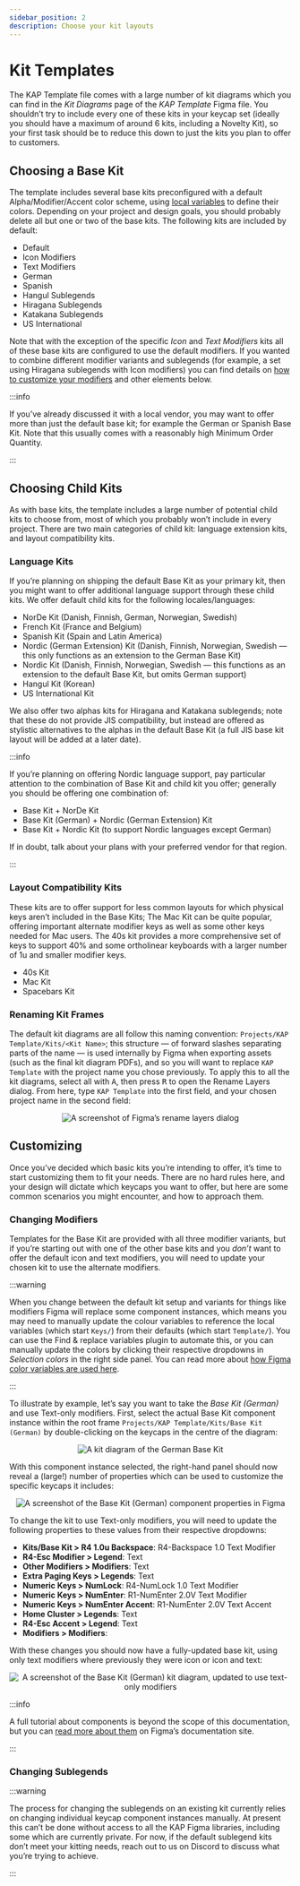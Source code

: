 ```yaml
---
sidebar_position: 2
description: Choose your kit layouts
---
```



# Kit Templates

The KAP Template file comes with a large number of kit diagrams which you can
find in the _Kit Diagrams_ page of the _KAP Template_ Figma file. You shouldn’t
try to include every one of these kits in your keycap set (ideally you should
have a maximum of around 6 kits, including a Novelty Kit), so your first task
should be to reduce this down to just the kits you plan to offer to customers.

## Choosing a Base Kit

The template includes several base kits preconfigured with a default
Alpha/Modifier/Accent color scheme, using [local variables][color-variables] to
define their colors. Depending on your project and design goals, you should
probably delete all but one or two of the base kits. The following kits are
included by default:

- Default
- Icon Modifiers
- Text Modifiers
- German
- Spanish
- Hangul Sublegends
- Hiragana Sublegends
- Katakana Sublegends
- US International

Note that with the exception of the specific _Icon_ and _Text Modifiers_ kits
all of these base kits are configured to use the default modifiers. If you
wanted to combine different modifier variants and sublegends (for example, a set
using Hiragana sublegends with Icon modifiers) you can find details on [how to
customize your modifiers](#changing-modifiers) and other elements below.

:::info

If you’ve already discussed it with a local vendor, you may want to offer more
than just the default base kit; for example the German or Spanish Base Kit. Note
that this usually comes with a reasonably high Minimum Order Quantity.

:::

## Choosing Child Kits

As with base kits, the template includes a large number of potential child kits
to choose from, most of which you probably won’t include in every project. There
are two main categories of child kit: language extension kits, and layout
compatibility kits.

### Language Kits

If you’re planning on shipping the default Base Kit as your primary kit, then
you might want to offer additional language support through these child kits. We
offer default child kits for the following locales/languages:

- NorDe Kit (Danish, Finnish, German, Norwegian, Swedish)
- French Kit (France and Belgium)
- Spanish Kit (Spain and Latin America)
- Nordic (German Extension) Kit (Danish, Finnish, Norwegian, Swedish — this only
  functions as an extension to the German Base Kit)
- Nordic Kit (Danish, Finnish, Norwegian, Swedish — this functions as an
  extension to the default Base Kit, but omits German support)
- Hangul Kit (Korean)
- US International Kit

We also offer two alphas kits for Hiragana and Katakana sublegends; note that
these do not provide JIS compatibility, but instead are offered as stylistic
alternatives to the alphas in the default Base Kit (a full JIS base kit layout
will be added at a later date).

:::info

If you’re planning on offering Nordic language support, pay particular attention
to the combination of Base Kit and child kit you offer; generally you should be
offering one combination of:

- Base Kit + NorDe Kit
- Base Kit (German) + Nordic (German Extension) Kit
- Base Kit + Nordic Kit (to support Nordic languages except German)

If in doubt, talk about your plans with your preferred vendor for that region.

:::

### Layout Compatibility Kits

These kits are to offer support for less common layouts for which physical keys
aren’t included in the Base Kits; The Mac Kit can be quite popular, offering
important alternate modifier keys as well as some other keys needed for Mac
users. The 40s kit provides a more comprehensive set of keys to support 40% and
some ortholinear keyboards with a larger number of 1u and smaller modifier keys.

- 40s Kit
- Mac Kit
- Spacebars Kit

### Renaming Kit Frames

The default kit diagrams are all follow this naming convention: `Projects/KAP
Template/Kits/<Kit Name>`; this structure — of forward slashes separating parts
of the name — is used internally by Figma when exporting assets (such as the
final kit diagram PDFs), and so you will want to replace `KAP Template` with the
project name you chose previously. To apply this to all the kit diagrams, select
all with <Kbd mod="meta">A</Kbd>, then press <Kbd mod="meta">R</Kbd> to open the
Rename Layers dialog. From here, type `KAP Template` into the first field, and
your chosen project name in the second field:

<p align="center">
  <img src={figmaRenameLayers} alt="A screenshot of Figma’s rename layers dialog" width={479} />
</p>

## Customizing

Once you’ve decided which basic kits you’re intending to offer, it’s time to
start customizing them to fit your needs. There are no hard rules here, and your
design will dictate which keycaps you want to offer, but here are some common
scenarios you might encounter, and how to approach them.

### Changing Modifiers

Templates for the Base Kit are provided with all three modifier variants, but if
you’re starting out with one of the other base kits and you _don’t_ want to
offer the default icon and text modifiers, you will need to update your chosen
kit to use the alternate modifiers.

:::warning

When you change between the default kit setup and variants for things like
modifiers Figma will replace some component instances, which means you may need
to manually update the colour variables to reference the local variables (which
start `Keys/`) from their defaults (which start `Template/`). You can use the
Find & replace variables plugin to automate this, or you can manually update the
colors by clicking their respective dropdowns in _Selection colors_ in the right
side panel. You can read more about [how Figma color variables are used
here](/docs/tutorial/colors#key-variables).

:::

To illustrate by example, let’s say you want to take the _Base Kit (German)_ and
use Text-only modifiers. First, select the actual Base Kit component instance
within the root frame `Projects/KAP Template/Kits/Base Kit (German)` by
double-clicking on the keycaps in the centre of the diagram:

<p align="center">
  <img src={baseKitGermanSelected} alt="A kit diagram of the German Base Kit" width={710} />
</p>

With this component instance selected, the right-hand panel should now reveal a
(large!) number of properties which can be used to customize the specific
keycaps it includes:

<p align="center">
  <img
    src={figmaBaseKitPropertiesPanel}
    alt="A screenshot of the Base Kit (German) component properties in Figma"
    width={388}
  />
</p>

To change the kit to use Text-only modifiers, you will need to update the
following properties to these values from their respective dropdowns:

- **Kits/Base Kit > R4 1.0u Backspace**: R4-Backspace 1.0 Text Modifier
- **R4-Esc Modifier > Legend**: Text
- **Other Modifiers > Modifiers**: Text
- **Extra Paging Keys > Legends**: Text
- **Numeric Keys > NumLock**: R4-NumLock 1.0 Text Modifier
- **Numeric Keys > NumEnter**: R1-NumEnter 2.0V Text Modifier
- **Numeric Keys > NumEnter Accent**: R1-NumEnter 2.0V Text Accent
- **Home Cluster > Legends**: Text
- **R4-Esc Accent > Legend**: Text
- **Modifiers > Modifiers**:

With these changes you should now have a fully-updated base kit, using only text
modifiers where previously they were icon or icon and text:

<p align="center">
  <img
    src={baseKitGermanTextModifiers}
    alt="A screenshot of the Base Kit (German) kit diagram, updated to use text-only modifiers"
    width={900}
  />
</p>

:::info

A full tutorial about components is beyond the scope of this documentation, but
you can [read more about them][figma-components] on Figma’s documentation site.

:::

### Changing Sublegends

:::warning

The process for changing the sublegends on an existing kit currently relies on
changing individual keycap component instances manually. At present this can’t
be done without access to all the KAP Figma libraries, including some which are
currently private. For now, if the default sublegend kits don’t meet your
kitting needs, reach out to us on Discord to discuss what you’re trying to
achieve.

:::

[color-variables]: /docs/tutorial/colors#key-variables
[figma-components]: https://help.figma.com/hc/en-us/articles/360038662654-Guide-to-components-in-Figma
